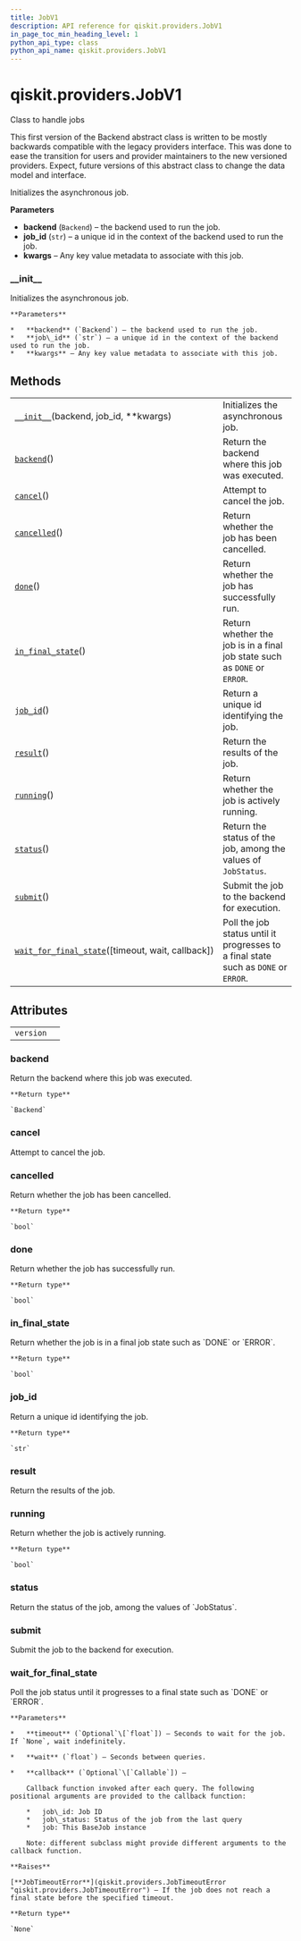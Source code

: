 ```yaml
---
title: JobV1
description: API reference for qiskit.providers.JobV1
in_page_toc_min_heading_level: 1
python_api_type: class
python_api_name: qiskit.providers.JobV1
---
```


# qiskit.providers.JobV1

<Class id="qiskit.providers.JobV1" isDedicatedPage={true} github="https://github.com/qiskit/qiskit/tree/stable/0.18/qiskit/providers/job.py" signature="JobV1(backend, job_id, **kwargs)" modifiers="class">
  Class to handle jobs

  This first version of the Backend abstract class is written to be mostly backwards compatible with the legacy providers interface. This was done to ease the transition for users and provider maintainers to the new versioned providers. Expect, future versions of this abstract class to change the data model and interface.

  Initializes the asynchronous job.

  **Parameters**

  *   **backend** (`Backend`) – the backend used to run the job.
  *   **job\_id** (`str`) – a unique id in the context of the backend used to run the job.
  *   **kwargs** – Any key value metadata to associate with this job.

  ### \_\_init\_\_

  <Function id="qiskit.providers.JobV1.__init__" signature="__init__(backend, job_id, **kwargs)">
    Initializes the asynchronous job.

    **Parameters**

    *   **backend** (`Backend`) – the backend used to run the job.
    *   **job\_id** (`str`) – a unique id in the context of the backend used to run the job.
    *   **kwargs** – Any key value metadata to associate with this job.
  </Function>

  ## Methods

  |                                                                                                                                                  |                                                                                     |
  | ------------------------------------------------------------------------------------------------------------------------------------------------ | ----------------------------------------------------------------------------------- |
  | [`__init__`](#qiskit.providers.JobV1.__init__ "qiskit.providers.JobV1.__init__")(backend, job\_id, \*\*kwargs)                                   | Initializes the asynchronous job.                                                   |
  | [`backend`](#qiskit.providers.JobV1.backend "qiskit.providers.JobV1.backend")()                                                                  | Return the backend where this job was executed.                                     |
  | [`cancel`](#qiskit.providers.JobV1.cancel "qiskit.providers.JobV1.cancel")()                                                                     | Attempt to cancel the job.                                                          |
  | [`cancelled`](#qiskit.providers.JobV1.cancelled "qiskit.providers.JobV1.cancelled")()                                                            | Return whether the job has been cancelled.                                          |
  | [`done`](#qiskit.providers.JobV1.done "qiskit.providers.JobV1.done")()                                                                           | Return whether the job has successfully run.                                        |
  | [`in_final_state`](#qiskit.providers.JobV1.in_final_state "qiskit.providers.JobV1.in_final_state")()                                             | Return whether the job is in a final job state such as `DONE` or `ERROR`.           |
  | [`job_id`](#qiskit.providers.JobV1.job_id "qiskit.providers.JobV1.job_id")()                                                                     | Return a unique id identifying the job.                                             |
  | [`result`](#qiskit.providers.JobV1.result "qiskit.providers.JobV1.result")()                                                                     | Return the results of the job.                                                      |
  | [`running`](#qiskit.providers.JobV1.running "qiskit.providers.JobV1.running")()                                                                  | Return whether the job is actively running.                                         |
  | [`status`](#qiskit.providers.JobV1.status "qiskit.providers.JobV1.status")()                                                                     | Return the status of the job, among the values of `JobStatus`.                      |
  | [`submit`](#qiskit.providers.JobV1.submit "qiskit.providers.JobV1.submit")()                                                                     | Submit the job to the backend for execution.                                        |
  | [`wait_for_final_state`](#qiskit.providers.JobV1.wait_for_final_state "qiskit.providers.JobV1.wait_for_final_state")(\[timeout, wait, callback]) | Poll the job status until it progresses to a final state such as `DONE` or `ERROR`. |

  ## Attributes

  |           |   |
  | --------- | - |
  | `version` |   |

  ### backend

  <Function id="qiskit.providers.JobV1.backend" signature="backend()">
    Return the backend where this job was executed.

    **Return type**

    `Backend`
  </Function>

  ### cancel

  <Function id="qiskit.providers.JobV1.cancel" signature="cancel()">
    Attempt to cancel the job.
  </Function>

  ### cancelled

  <Function id="qiskit.providers.JobV1.cancelled" signature="cancelled()">
    Return whether the job has been cancelled.

    **Return type**

    `bool`
  </Function>

  ### done

  <Function id="qiskit.providers.JobV1.done" signature="done()">
    Return whether the job has successfully run.

    **Return type**

    `bool`
  </Function>

  ### in\_final\_state

  <Function id="qiskit.providers.JobV1.in_final_state" signature="in_final_state()">
    Return whether the job is in a final job state such as `DONE` or `ERROR`.

    **Return type**

    `bool`
  </Function>

  ### job\_id

  <Function id="qiskit.providers.JobV1.job_id" signature="job_id()">
    Return a unique id identifying the job.

    **Return type**

    `str`
  </Function>

  ### result

  <Function id="qiskit.providers.JobV1.result" signature="result()" modifiers="abstract">
    Return the results of the job.
  </Function>

  ### running

  <Function id="qiskit.providers.JobV1.running" signature="running()">
    Return whether the job is actively running.

    **Return type**

    `bool`
  </Function>

  ### status

  <Function id="qiskit.providers.JobV1.status" signature="status()" modifiers="abstract">
    Return the status of the job, among the values of `JobStatus`.
  </Function>

  ### submit

  <Function id="qiskit.providers.JobV1.submit" signature="submit()" modifiers="abstract">
    Submit the job to the backend for execution.
  </Function>

  ### wait\_for\_final\_state

  <Function id="qiskit.providers.JobV1.wait_for_final_state" signature="wait_for_final_state(timeout=None, wait=5, callback=None)">
    Poll the job status until it progresses to a final state such as `DONE` or `ERROR`.

    **Parameters**

    *   **timeout** (`Optional`\[`float`]) – Seconds to wait for the job. If `None`, wait indefinitely.

    *   **wait** (`float`) – Seconds between queries.

    *   **callback** (`Optional`\[`Callable`]) –

        Callback function invoked after each query. The following positional arguments are provided to the callback function:

        *   job\_id: Job ID
        *   job\_status: Status of the job from the last query
        *   job: This BaseJob instance

        Note: different subclass might provide different arguments to the callback function.

    **Raises**

    [**JobTimeoutError**](qiskit.providers.JobTimeoutError "qiskit.providers.JobTimeoutError") – If the job does not reach a final state before the specified timeout.

    **Return type**

    `None`
  </Function>
</Class>

